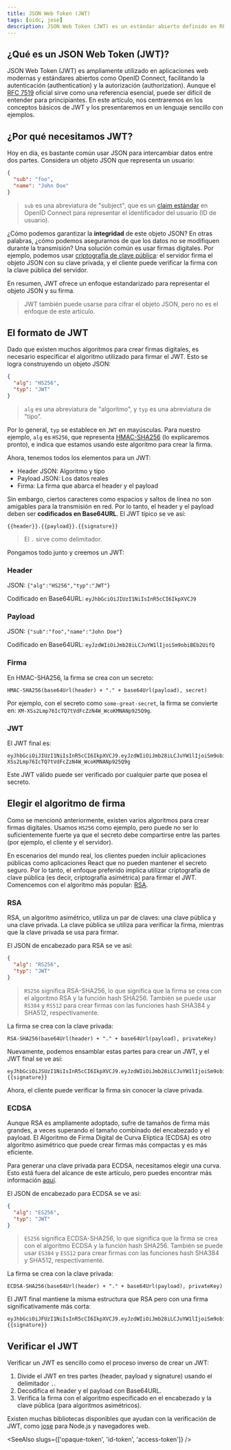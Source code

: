 ```yaml
---
title: JSON Web Token (JWT)
tags: [oidc, jose]
description: JSON Web Token (JWT) es un estándar abierto definido en RFC 7519 que permite la comunicación segura entre dos partes. Es compacto, seguro para URLs y autónomo, lo que lo hace ideal para transmitir datos de autenticación (authentication) y autorización (authorization) entre servicios.
---
```


## ¿Qué es un JSON Web Token (JWT)?

JSON Web Token (JWT) es ampliamente utilizado en aplicaciones web modernas y estándares abiertos como OpenID Connect, facilitando la autenticación (authentication) y la autorización (authorization). Aunque el [RFC 7519](https://datatracker.ietf.org/doc/html/rfc7519) oficial sirve como una referencia esencial, puede ser difícil de entender para principiantes. En este artículo, nos centraremos en los conceptos básicos de JWT y los presentaremos en un lenguaje sencillo con ejemplos.

## ¿Por qué necesitamos JWT?

Hoy en día, es bastante común usar JSON para intercambiar datos entre dos partes. Considera un objeto JSON que representa un usuario:

```json
{
  "sub": "foo",
  "name": "John Doe"
}
```

> `sub` es una abreviatura de "subject", que es un [claim estándar](https://openid.net/specs/openid-connect-core-1_0.html#StandardClaims) en OpenID Connect para representar el identificador del usuario (ID de usuario).

¿Cómo podemos garantizar la **integridad** de este objeto JSON? En otras palabras, ¿cómo podemos asegurarnos de que los datos no se modifiquen durante la transmisión? Una solución común es usar firmas digitales. Por ejemplo, podemos usar [criptografía de clave pública](https://es.wikipedia.org/wiki/Cifrado_asim%C3%A9trico): el servidor firma el objeto JSON con su clave privada, y el cliente puede verificar la firma con la clave pública del servidor.

En resumen, JWT ofrece un enfoque estandarizado para representar el objeto JSON y su firma.

> JWT también puede usarse para cifrar el objeto JSON, pero no es el enfoque de este artículo.

## El formato de JWT

Dado que existen muchos algoritmos para crear firmas digitales, es necesario especificar el algoritmo utilizado para firmar el JWT. Esto se logra construyendo un objeto JSON:

```json
{
  "alg": "HS256",
  "typ": "JWT"
}
```

> `alg` es una abreviatura de "algoritmo", y `typ` es una abreviatura de "tipo".

Por lo general, `typ` se establece en `JWT` en mayúsculas. Para nuestro ejemplo, `alg` es `HS256`, que representa [HMAC-SHA256](https://es.wikipedia.org/wiki/Hash-based_message_authentication_code) (lo explicaremos pronto), e indica que estamos usando este algoritmo para crear la firma.

Ahora, tenemos todos los elementos para un JWT:

- Header JSON: Algoritmo y tipo
- Payload JSON: Los datos reales
- Firma: La firma que abarca el header y el payload

Sin embargo, ciertos caracteres como espacios y saltos de línea no son amigables para la transmisión en red. Por lo tanto, el header y el payload deben ser **codificados en Base64URL**. El JWT típico se ve así:

```
{{header}}.{{payload}}.{{signature}}
```

> El `.` sirve como delimitador.

Pongamos todo junto y creemos un JWT:

### Header

JSON: `{"alg":"HS256","typ":"JWT"}`

Codificado en Base64URL: `eyJhbGciOiJIUzI1NiIsInR5cCI6IkpXVCJ9`

### Payload

JSON: `{"sub":"foo","name":"John Doe"}`

Codificado en Base64URL: `eyJzdWIiOiJmb28iLCJuYW1lIjoiSm9obiBEb2UifQ`

### Firma

En HMAC-SHA256, la firma se crea con un secreto:

```
HMAC-SHA256(base64Url(header) + "." + base64Url(payload), secret)
```

Por ejemplo, con el secreto como `some-great-secret`, la firma se convierte en: `XM-XSs2Lmp76IcTQ7tVdFcZzN4W_WcoKMNANp925Q9g`.

### JWT

El JWT final es:

```
eyJhbGciOiJIUzI1NiIsInR5cCI6IkpXVCJ9.eyJzdWIiOiJmb28iLCJuYW1lIjoiSm9obiBEb2UifQ.XM-XSs2Lmp76IcTQ7tVdFcZzN4W_WcoKMNANp925Q9g
```

Este JWT válido puede ser verificado por cualquier parte que posea el secreto.

## Elegir el algoritmo de firma

Como se mencionó anteriormente, existen varios algoritmos para crear firmas digitales. Usamos `HS256` como ejemplo, pero puede no ser lo suficientemente fuerte ya que el secreto debe compartirse entre las partes (por ejemplo, el cliente y el servidor).

En escenarios del mundo real, los clientes pueden incluir aplicaciones públicas como aplicaciones React que no pueden mantener el secreto seguro. Por lo tanto, el enfoque preferido implica utilizar criptografía de clave pública (es decir, criptografía asimétrica) para firmar el JWT. Comencemos con el algoritmo más popular: [RSA](https://es.wikipedia.org/wiki/RSA).

### RSA

RSA, un algoritmo asimétrico, utiliza un par de claves: una clave pública y una clave privada. La clave pública se utiliza para verificar la firma, mientras que la clave privada se usa para firmar.

El JSON de encabezado para RSA se ve así:

```json
{
  "alg": "RS256",
  "typ": "JWT"
}
```

> `RS256` significa RSA-SHA256, lo que significa que la firma se crea con el algoritmo RSA y la función hash SHA256. También se puede usar `RS384` y `RS512` para crear firmas con las funciones hash SHA384 y SHA512, respectivamente.

La firma se crea con la clave privada:

```
RSA-SHA256(base64Url(header) + "." + base64Url(payload), privateKey)
```

Nuevamente, podemos ensamblar estas partes para crear un JWT, y el JWT final se ve así:

```
eyJhbGciOiJSUzI1NiIsInR5cCI6IkpXVCJ9.eyJzdWIiOiJmb28iLCJuYW1lIjoiSm9obiBEb2UifQ.{{signature}}
```

Ahora, el cliente puede verificar la firma sin conocer la clave privada.

### ECDSA

Aunque RSA es ampliamente adoptado, sufre de tamaños de firma más grandes, a veces superando el tamaño combinado del encabezado y el payload. El Algoritmo de Firma Digital de Curva Elíptica (ECDSA) es otro algoritmo asimétrico que puede crear firmas más compactas y es más eficiente.

Para generar una clave privada para ECDSA, necesitamos elegir una curva. Esto está fuera del alcance de este artículo, pero puedes encontrar más información [aquí](https://es.wikipedia.org/wiki/Elliptic-curve_cryptography#Elliptic_Curve_Digital_Signature_Algorithm).

El JSON de encabezado para ECDSA se ve así:

```json
{
  "alg": "ES256",
  "typ": "JWT"
}
```

> `ES256` significa ECDSA-SHA256, lo que significa que la firma se crea con el algoritmo ECDSA y la función hash SHA256. También se puede usar `ES384` y `ES512` para crear firmas con las funciones hash SHA384 y SHA512, respectivamente.

La firma se crea con la clave privada:

```
ECDSA-SHA256(base64Url(header) + "." + base64Url(payload), privateKey)
```

El JWT final mantiene la misma estructura que RSA pero con una firma significativamente más corta:

```
eyJhbGciOiJFUzI1NiIsInR5cCI6IkpXVCJ9.eyJzdWIiOiJmb28iLCJuYW1lIjoiSm9obiBEb2UifQ.{{signature}}
```

## Verificar el JWT

Verificar un JWT es sencillo como el proceso inverso de crear un JWT:

1. Divide el JWT en tres partes (header, payload y signature) usando el delimitador `.`.
2. Decodifica el header y el payload con Base64URL.
3. Verifica la firma con el algoritmo especificado en el encabezado y la clave pública (para algoritmos asimétricos).

Existen muchas bibliotecas disponibles que ayudan con la verificación de JWT, como [jose](https://github.com/panva/jose) para Node.js y navegadores web.

<SeeAlso slugs={['opaque-token', 'id-token', 'access-token']} />